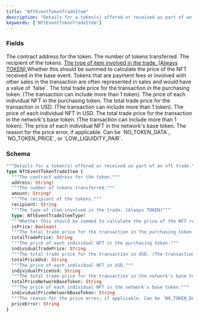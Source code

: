 ```yaml
---
title: "NftEventTokenTradeItem"
description: "Details for a token(s) offered or received as part of an nft trade."
keywords: ['NftEventTokenTradeItem']
---
```


### Fields

<ResponseField name="address" type="String!" required>
  The contract address for the token.
</ResponseField>

<ResponseField name="amount" type="String!" required>
  The number of tokens transferred.
</ResponseField>

<ResponseField name="recipient" type="String">
  The recipient of the tokens.
</ResponseField>

<a href="/api-reference/types/nfteventtradeitemtype">
  <ResponseField name="type" type="NftEventTradeItemType!" required>
    The type of item involved in the trade. (Always TOKEN)
  </ResponseField>
</a>

<ResponseField name="isPrice" type="Boolean!" required>
  Whether this should be summed to calculate the price of the NFT received in the base event. Tokens that are payment fees or involved with other sales in the transaction are often represented in sales and would have a value of `false`.
</ResponseField>

<ResponseField name="totalTradePrice" type="String">
  The total trade price for the transaction in the purchasing token. (The transaction can include more than 1 token).
</ResponseField>

<ResponseField name="individualTradePrice" type="String">
  The price of each individual NFT in the purchasing token.
</ResponseField>

<ResponseField name="totalPriceUsd" type="String">
  The total trade price for the transaction in USD. (The transaction can include more than 1 token).
</ResponseField>

<ResponseField name="individualPriceUsd" type="String">
  The price of each individual NFT in USD.
</ResponseField>

<ResponseField name="totalPriceNetworkBaseToken" type="String">
  The total trade price for the transaction in the network's base token. (The transaction can include more than 1 token).
</ResponseField>

<ResponseField name="individualPriceNetworkBaseToken" type="String">
  The price of each individual NFT in the network's base token.
</ResponseField>

<ResponseField name="priceError" type="String">
  The reason for the price error, if applicable. Can be `NO_TOKEN_DATA`, `NO_TOKEN_PRICE`, or `LOW_LIQUIDITY_PAIR`.
</ResponseField>

### Schema


```graphql 
"""Details for a token(s) offered or received as part of an nft trade."""
type NftEventTokenTradeItem {
  """The contract address for the token."""
  address: String!
  """The number of tokens transferred."""
  amount: String!
  """The recipient of the tokens."""
  recipient: String
  """The type of item involved in the trade. (Always TOKEN)"""
  type: NftEventTradeItemType!
  """Whether this should be summed to calculate the price of the NFT received in the base event. Tokens that are payment fees or involved with other sales in the transaction are often represented in sales and would have a value of `false`."""
  isPrice: Boolean!
  """The total trade price for the transaction in the purchasing token. (The transaction can include more than 1 token)."""
  totalTradePrice: String
  """The price of each individual NFT in the purchasing token."""
  individualTradePrice: String
  """The total trade price for the transaction in USD. (The transaction can include more than 1 token)."""
  totalPriceUsd: String
  """The price of each individual NFT in USD."""
  individualPriceUsd: String
  """The total trade price for the transaction in the network's base token. (The transaction can include more than 1 token)."""
  totalPriceNetworkBaseToken: String
  """The price of each individual NFT in the network's base token."""
  individualPriceNetworkBaseToken: String
  """The reason for the price error, if applicable. Can be `NO_TOKEN_DATA`, `NO_TOKEN_PRICE`, or `LOW_LIQUIDITY_PAIR`."""
  priceError: String
}
```
